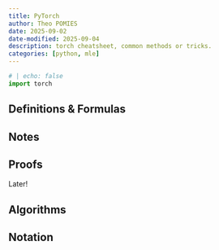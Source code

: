 ```yaml
---
title: PyTorch
author: Theo POMIES
date: 2025-09-02
date-modified: 2025-09-04
description: torch cheatsheet, common methods or tricks.
categories: [python, mle]
---
```


```python
# | echo: false
import torch
```

## Definitions & Formulas

## Notes

## Proofs

Later!

## Algorithms

## Notation
